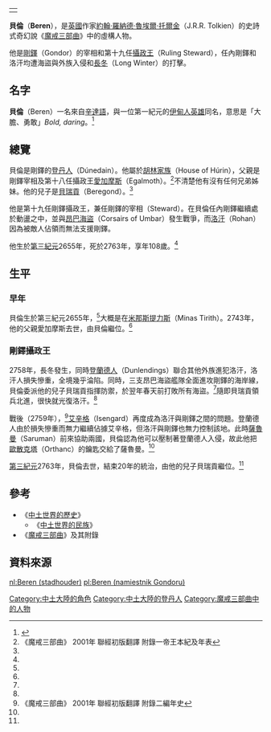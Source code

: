 {|align=right
|-
|{{Tolkienchar |
image_character = |
image_caption = |
Book(s) = 《[[魔戒|魔戒三部曲]]》<br/>《[[中土世界的歷史|中土世界的歷史]]》 |
character_name = 貝倫 |
character_alias = |
character_title = [[剛鐸宰相|剛鐸宰相]]<br/>剛鐸攝政王|
character_race = [[人類_(中土大陸)|人類]] [[登丹人|登丹人]] |
character_culture = [[胡林家族|胡林家族]] |
character_gender = 男性|
character_realm = [[剛鐸|剛鐸]] |
character_sub_realm = |
character_lifespan = 第三紀元2655年 - [[第三紀元|第三紀元]]2763年<ref name=autogenerated1>《中土世界的歷史》 Vol.12《中土世界的民族》 "The Heirs of Elendil"</ref> |
character_weapon = | 
}}
|}
'''貝倫'''（'''Beren'''），是[[英國|英國]]作家[[約翰·羅納德·魯埃爾·托爾金|約翰·羅納德·魯埃爾·托爾金]]（J.R.R. Tolkien）的史詩式奇幻說《[[魔戒|魔戒三部曲]]》中的虛構人物。

他是[[剛鐸|剛鐸]]（Gondor）的宰相和第十九任[[剛鐸攝政王|攝政王]]（Ruling Steward），任內剛鐸和洛汗均遭海盜與外族入侵和[[長冬|長冬]]（Long Winter）的打擊。

==名字==
'''貝倫'''（Beren）一名來自[[辛達語|辛達語]]，與一位第一紀元的[[伊甸人|伊甸人]][[貝倫|英雄]]同名，意思是「大膽、勇敢」''Bold, daring''。<ref>{{Cite web |url=http://www.tuckborough.net/gondorians.html#Beren |title=Thain's Book: Beren |access-date=2011-11-16 |archive-date=2011-10-16 |archive-url=https://web.archive.org/web/20111016221058/http://www.tuckborough.net/gondorians.html#Beren |dead-url=yes }}</ref>

==總覽==
貝倫是剛鐸的[[登丹人|登丹人]]（Dúnedain）。他屬於[[胡林家族|胡林家族]]（House of Húrin），父親是剛鐸宰相及第十八任攝政王[[愛加摩斯|愛加摩斯]]（Egalmoth）。<ref name=autogenerated2>《魔戒三部曲》 2001年 聯經初版翻譯 附錄一帝王本紀及年表</ref>不清楚他有沒有任何兄弟姊妹。他的兒子是[[貝瑞貢_(剛鐸宰相)|貝瑞貢]]（Beregond）。<ref name=autogenerated2 />

他是第十九任剛鐸攝政王，兼任剛鐸的宰相（Steward）。在貝倫任內剛鐸繼續處於動盪之中，並與[[昂巴海盜|昂巴海盜]]（Corsairs of Umbar）發生戰爭，而[[洛汗_(地名)|洛汗]]（Rohan）因為被敵人佔領而無法支援剛鐸。

他生於[[第三紀元|第三紀元]]2655年，死於2763年，享年108歲。<ref name=autogenerated1 />

==生平==
===早年===
貝倫生於第三紀元2655年，<ref name=autogenerated1 />大概是在[[米那斯提力斯|米那斯提力斯]]（Minas Tirith）。2743年，他的父親愛加摩斯去世，由貝倫繼位。<ref name=autogenerated2 />

===剛鐸攝政王===
2758年，長冬發生，同時[[登蘭德|登蘭德人]]（Dunlendings）聯合其他外族進犯洛汗，洛汗人損失慘重，全境幾乎淪陷。同時，三支昂巴海盜艦隊全面進攻剛鐸的海岸線，貝倫委派他的兒子貝瑞貢指揮防禦，於翌年春天前打敗所有海盜。<ref name=autogenerated2 />隨即貝瑞貢領兵北進，很快就光復洛汗。<ref name=autogenerated1 />

戰後（2759年），<ref>《魔戒三部曲》 2001年 聯經初版翻譯 附錄二編年史</ref>[[艾辛格|艾辛格]]（Isengard）再度成為洛汗與剛鐸之間的問題。登蘭德人由於損失慘重而無力繼續佔據艾辛格，但洛汗與剛鐸也無力控制該地。此時[[薩魯曼|薩魯曼]]（Saruman）前來協助兩國，貝倫認為他可以壓制著登蘭德人入侵，故此他把[[歐散克塔|歐散克塔]]（Orthanc）的鑰匙交給了薩魯曼。<ref name=autogenerated2 />

[[第三紀元|第三紀元]]2763年，貝倫去世，結束20年的統治，由他的兒子貝瑞貢繼位。<ref name=autogenerated2 />

==參考==
*《[[中土世界的歷史|中土世界的歷史]]》
**《[[中土世界的民族|中土世界的民族]]》
*《[[魔戒|魔戒三部曲]]》及其附錄

==資料來源==
{{reflist}}

{{剛鐸宰相及攝政王|[[愛加摩斯|愛加摩斯]]|[[貝瑞貢_(剛鐸宰相)|貝瑞貢]]|}}

[[Category:中土大陸的角色|Category:中土大陸的角色]]
[[Category:中土大陸的登丹人|Category:中土大陸的登丹人]]
[[Category:魔戒三部曲中的人物|Category:魔戒三部曲中的人物]]

[[nl:Beren_(stadhouder)|nl:Beren (stadhouder)]]
[[pl:Beren_(namiestnik_Gondoru)|pl:Beren (namiestnik Gondoru)]]